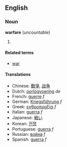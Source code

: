 ==English==
===Noun===
'''warfare''' (''uncountable'')

# {{stub}}

====Related terms====
*[[war]]

====Translations====
*Chinese: [[戰爭]], [[战争]]
*Dutch: [[oorlogvoering]] ''de''
*French: [[guerre]] ''f''
*German: [[Kriegsführung]] ''f''
*Greek: [[εχθροπραξία]] ''f''
*Italian: [[guerra]] ''f''
*Japanese: [[戦い]]
*Korean: [[전쟁]]
*Portuguese: [[guerra]] ''f''
*Russian: [[война]] ''f''
*Spanish: [[guerra]] ''f''